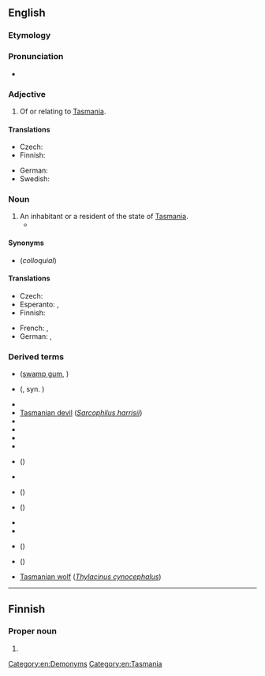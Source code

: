 ==English==

===Etymology===
{{suffix|en|Tasmania|an}}

===Pronunciation===
* {{rhymes|en|eɪniən|s=4}}

===Adjective===
{{en-adj|-}}

# Of or relating to [[Tasmania]].

====Translations====
{{trans-top|of or relating to Tasmania}}
* Czech: {{t|cs|tasmánský}}
* Finnish: {{t|fi|tasmanialainen}}
{{trans-mid}}
* German: {{t+|de|tasmanisch}}
* Swedish: {{t+|sv|tasmansk}}
{{trans-bottom}}

===Noun===
{{en-noun}}

# An inhabitant or a resident of the state of [[Tasmania]].
#* {{quote-journal|en|year=1939|month=July|author=John D. Hewitt|title=Some Notable British Main Lines: 1. Settle and Carlisle, L.M.S.R.|journal=Railway Magazine|page=37|text=The engineer of the line, a young '''Tasmanian''' named Sharland, decided the best course would be to take the new railway along a chain of four deep valleys. [...].}}

====Synonyms====
* {{l|en|Taswegian}} (''colloquial'')

====Translations====
{{trans-top|inhabitant}}
* Czech: {{t|cs|Tasmánec|m}}
* Esperanto: {{t|eo|tasmaniano}} {{qualifier|man or woman}}, {{t|eo|tasmanianino}} {{qualifier|woman}}
* Finnish: {{t|fi|tasmanialainen}}
{{trans-mid}}
* French: {{t+|fr|Tasmanien|m}}, {{t+|fr|Tasmanienne|f}}
* German: {{t+|de|Tasmanier|m}}, {{t+|de|Tasmanierin|f}}
{{trans-bottom}}

===Derived terms===
* {{vern|Tasmanian cider tree}} ([[swamp gum]], {{taxlink|Eucalyptus ovata|species|ver=180529}})
* {{vern|Tasmanian cranberry}} ({{taxlink|Astroloma humifusum|species|ver=180529}}, syn. {{taxlink|Styphelia humifusa|species|ver=180529}})
* {{vern|Tasmanian currant}}
* [[Tasmanian devil]] (''[[Sarcophilus harrisii]]'')
* {{vern|Tasmanian dogwood}}
* {{vern|Tasmanian honeysuckle}}
* {{vern|Tasmanian hyacinth}}
* {{vern|Tasmanian ironwood}}
* {{vern|Tasmanian laurel}} ({{taxlink|Anopterus glandulosus|species|ver=180529}})
* {{vern|Tasmanian mountain myrtle}}
* {{vern|Tasmanian myrtle}} ({{taxlink|Lophozonia cunninghamii|species|ver=180529}})
* {{vern|Tasmanian pepper}} ({{taxlink|Tasmannia lanceolata|species|ver=180529}})
* {{vern|Tasmanian plum}}
* {{vern|Tasmanian rope-grass}}
* {{vern|Tasmanian sassafras}} ({{vern|Australian sassafras}})
* {{vern|Tasmanian stinkwood}} ({{taxlink|Zieria arborescens|species|ver=180529}})
* [[Tasmanian wolf]] (''[[Thylacinus cynocephalus]] '')

[[Category:en:Demonyms]]
[[Category:en:Tasmania]]

----

==Finnish==

===Proper noun===
{{head|fi|proper noun form}}

# {{infl of|fi|Tasmania||gen|s}}
